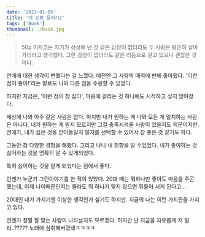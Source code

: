```yaml
---
date: '2023-01-05'
title: '개 신랑 들이기2'
tags: ['Book']
thumbnail: ./book.jpg
---
```


> 50p
> 미치코는 자기가 상상해 낸 것 같은 감정이 없더라도 두 사람은 평온히 살아가리라고 생각했다.
> 그런 감정이 없더라도 같은 리듬으로 살고 있으니 괜찮은 것이다.

연애에 대한 생각이 변했다는 걸 느꼈다. 
예전엔 그 사람의 매력에 반해 좋아했다. '이런 점이 좋아!'라는 말로도 나와 다른 점을 수용할 수 있었다.

하지만 지금은, '이런 점이 참 싫다', 마음에 걸리는 것 하나에도 시작하고 싶지 않아졌다.

세상에 나와 아주 같은 사람은 없다. 하지만 내가 원하는 게 나와 모든 게 일치하는 사람은 아니다.
내가 원하는 게 뭔지 모르지만 그걸 충족시켜줄 사람이 있을지도 의문이지만.
연애가, 내가 싫은 것을 받아들일지 말지를 선택할 수 있어서 참 좋은 것 같기도 하다.

그동안 참 다양한 경험을 해봤다. 
그리고 나니 내 취향을 알 수있었다. 
내가 좋아하는 것 싫어하는 것을 명확히 알 수 있게되었다.

특히 싫어하는 것을 알게 되었다는 점에서 좋다.

언젠가 누군가 그런이야기를 한 적이 있었다. 
20대 때는 뭐하나만 좋아도 마음을 주곤 했는데, 이제 나이때문인지는 몰라도 뭐 하나가 맞지 않으면 뒤돌아 서게 된다고...

20대인 내가 가지기엔 이상한 생각인가 싶기도 하지만. 지금의 나는 이런 가치관을 가지고 있다.

언젠가 정말 잘 맞는 사람이 나타날지도 모르겠다. 하지만 난 지금을 자유롭게 저 멀리..????? 노래에 심취해버렸넼ㅋㅋㅋㅋ

